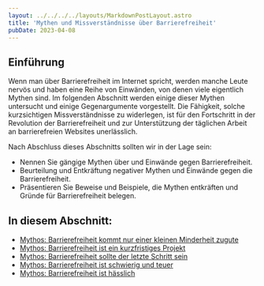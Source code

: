 ```yaml
---
layout: ../../../../layouts/MarkdownPostLayout.astro
title: 'Mythen und Missverständnisse über Barrierefreiheit'
pubDate: 2023-04-08
---
```


## Einführung

Wenn man über Barrierefreiheit im Internet spricht, werden manche Leute nervös und haben eine Reihe von Einwänden, von denen
viele eigentlich Mythen sind. Im folgenden Abschnitt werden einige dieser Mythen untersucht und einige Gegenargumente vorgestellt.
Die Fähigkeit, solche kurzsichtigen Missverständnisse zu widerlegen, ist für den Fortschritt in der Revolution der Barrierefreiheit
und zur Unterstützung der täglichen Arbeit an barrierefreien Websites unerlässlich.

Nach Abschluss dieses Abschnitts sollten wir in der Lage sein:

- Nennen Sie gängige Mythen über und Einwände gegen Barrierefreiheit.
- Beurteilung und Entkräftung negativer Mythen und Einwände gegen die Barrierefreiheit.
- Präsentieren Sie Beweise und Beispiele, die Mythen entkräften und Gründe für Barrierefreiheit belegen.

## In diesem Abschnitt:

- [Mythos: Barrierefreiheit kommt nur einer kleinen Minderheit zugute](/tutorials/grundlagen/mythen-und-missverstaendnisse/minderheit)
- [Mythos: Barrierefreiheit ist ein kurzfristiges Projekt](/tutorials/grundlagen/mythen-und-missverstaendnisse/kurzfristiges-projekt)
- [Mythos: Barrierefreiheit sollte der letzte Schritt sein](/tutorials/grundlagen/mythen-und-missverstaendnisse/letzter-schritt)
- [Mythos: Barrierefreiheit ist schwierig und teuer](/tutorials/grundlagen/mythen-und-missverstaendnisse/ist-teuer)
- [Mythos: Barrierefreiheit ist hässlich](/tutorials/grundlagen/mythen-und-missverstaendnisse/ist-haesslich)
